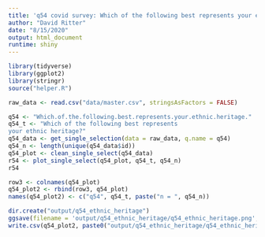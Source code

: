 ```yaml
---
title: 'q54 covid survey: Which of the following best represents your ethnic heritage?'
author: "David Ritter"
date: "8/15/2020"
output: html_document
runtime: shiny
---
```


```r
library(tidyverse)
library(ggplot2)
library(stringr)
source("helper.R")
```

```r
raw_data <- read.csv("data/master.csv", stringsAsFactors = FALSE)
```

```r
q54 <- "Which.of.the.following.best.represents.your.ethnic.heritage."
q54_t <- "Which of the following best represents 
your ethnic heritage?"
q54_data <- get_single_selection(data = raw_data, q.name = q54)
q54_n <- length(unique(q54_data$id))
q54_plot <- clean_single_select(q54_data)
r54 <- plot_single_select(q54_plot, q54_t, q54_n)
r54
```

```r
row3 <- colnames(q54_plot)
q54_plot2 <- rbind(row3, q54_plot)
names(q54_plot2) <- c("q54", q54_t, paste("n = ", q54_n))
```

```r
dir.create("output/q54_ethnic_heritage")
ggsave(filename = 'output/q54_ethnic_heritage/q54_ethnic_heritage.png', plot = r54, device = 'png')
write.csv(q54_plot2, paste0("output/q54_ethnic_heritage/q54_ethnic_heritage_", q54_n,".csv"), row.names=F)
```




